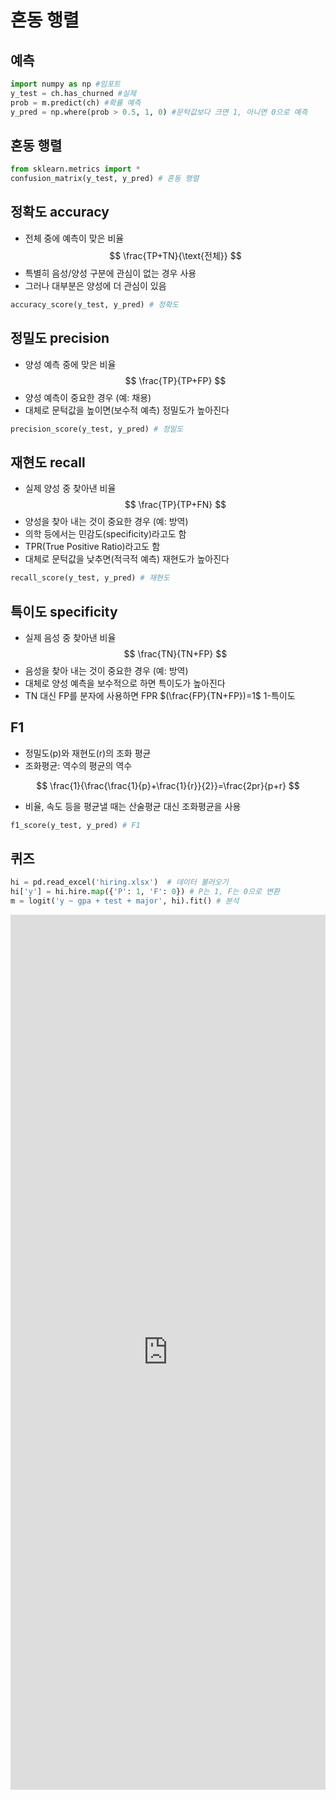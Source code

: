 # 혼동 행렬 

## 예측 

```python
import numpy as np #임포트
y_test = ch.has_churned #실제
prob = m.predict(ch) #확률 예측
y_pred = np.where(prob > 0.5, 1, 0) #문턱값보다 크면 1, 아니면 0으로 예측
```





## 혼동 행렬 

```python
from sklearn.metrics import *
confusion_matrix(y_test, y_pred) # 혼동 행렬
```

## 정확도 accuracy 

* 전체 중에 예측이 맞은 비율 
$$
\frac{TP+TN}{\text{전체}}
$$
* 특별히 음성/양성 구분에 관심이 없는 경우 사용 
* 그러나 대부분은 양성에 더 관심이 있음 


```python
accuracy_score(y_test, y_pred) # 정확도
```


## 정밀도 precision 

* 양성 예측 중에 맞은 비율 
$$
\frac{TP}{TP+FP}
$$ 
* 양성 예측이 중요한 경우 (예: 채용) 
* 대체로 문턱값을 높이면(보수적 예측) 정밀도가 높아진다 


```python
precision_score(y_test, y_pred) # 정밀도
```


## 재현도 recall 

* 실제 양성 중 찾아낸 비율 
$$
\frac{TP}{TP+FN}
$$
* 양성을 찾아 내는 것이 중요한 경우 (예: 방역) 
* 의학 등에서는 민감도(specificity)라고도 함
* TPR(True Positive Ratio)라고도 함 
* 대체로 문턱값을 낮추면(적극적 예측) 재현도가 높아진다 

```python
recall_score(y_test, y_pred) # 재현도
```


## 특이도 specificity 

* 실제 음성 중 찾아낸 비율 
$$
\frac{TN}{TN+FP}
$$ 
* 음성을 찾아 내는 것이 중요한 경우 (예: 방역) 
* 대체로 양성 예측을 보수적으로 하면 특이도가 높아진다 
* TN 대신 FP를 분자에 사용하면 FPR $(\frac{FP}{TN+FP})=1$ 1-특이도


## F1 

* 정밀도(p)와 재현도(r)의 조화 평균 
* 조화평균: 역수의 평균의 역수 

$$
\frac{1}{\frac{\frac{1}{p}+\frac{1}{r}}{2}}=\frac{2pr}{p+r}
$$ 

* 비율, 속도 등을 평균낼 때는 산술평균 대신 조화평균을 사용 


```python
f1_score(y_test, y_pred) # F1
```

## 퀴즈

```python
hi = pd.read_excel('hiring.xlsx')  # 데이터 불러오기
hi['y'] = hi.hire.map({'P': 1, 'F': 0}) # P는 1, F는 0으로 변환
m = logit('y ~ gpa + test + major', hi).fit() # 분석
```

<iframe src="https://tally.so/embed/w2yxJj?alignLeft=1&hideTitle=1&transparentBackground=1&dynamicHeight=1" loading="lazy" width="100%" height="1400" frameborder="0" marginheight="0" marginwidth="0" title="[통계] 혼동행렬"></iframe>
